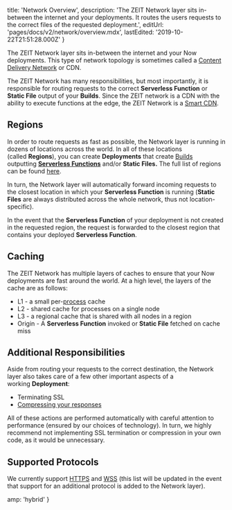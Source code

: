 
  title: 'Network Overview',
  description:
    'The ZEIT Network layer sits in-between the internet and your deployments. It routes the users requests to the correct files of the requested deployment.',
  editUrl: 'pages/docs/v2/network/overview.mdx',
  lastEdited: '2019-10-22T21:51:28.000Z'
}

The ZEIT Network layer sits in-between the internet and your Now deployments. This type of network topology is sometimes called a [Content Delivery Network](https://en.wikipedia.org/wiki/Content_delivery_network) or CDN.

The ZEIT Network has many responsibilities, but most importantly, it is responsible for routing requests to the correct **Serverless Function** or **Static File** output of your **Builds**. Since the ZEIT network is a CDN with the ability to execute functions at the edge, the ZEIT Network is a [Smart CDN](/smart-cdn).

## Regions

In order to route requests as fast as possible, the Network layer is running in dozens of locations across the world. In all of these locations (called **Regions**), you can create **Deployments** that create [Builds](/docs/v2/build-step) outputting **[Serverless Functions](/docs/v2/serverless-functions/introduction/)** and/or **Static Files.** The full list of regions can be found [here](/docs/v2/platform/regions-and-providers/).

In turn, the Network layer will automatically forward incoming requests to the closest location in which your **Serverless Function** is running (**Static Files** are always distributed across the whole network, thus not location-specific).

In the event that the **Serverless Function** of your deployment is not created in the requested region, the request is forwarded to the closest region that contains your deployed **Serverless Function**.

## Caching

The ZEIT Network has multiple layers of caches to ensure that your Now deployments are fast around the world. At a high level, the layers of the cache are as follows:

- L1 - a small per-[process](<https://en.wikipedia.org/wiki/Process_(computing)>) cache
- L2 - shared cache for processes on a single node
- L3 - a regional cache that is shared with all nodes in a region
- Origin - A **Serverless Function** invoked or **Static File** fetched on cache miss

## Additional Responsibilities

Aside from routing your requests to the correct destination, the Network layer also takes care of a few other important aspects of a working **Deployment**:

- Terminating SSL
- [Compressing your responses](/docs/v2/network/compression/)

All of these actions are performed automatically with careful attention to performance (ensured by our choices of technology). In turn, we highly recommend not implementing SSL termination or compression in your own code, as it would be unnecessary.

## Supported Protocols

We currently support [HTTPS](https://en.wikipedia.org/wiki/HTTPS) and [WSS](https://en.wikipedia.org/wiki/WebSocket) (this list will be updated in the event that support for an additional protocol is added to the Network layer).


  amp: 'hybrid'
}
